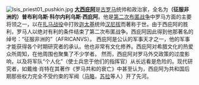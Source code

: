[[File:Isis_priest01_pushkin.jpg|left]]
'''[[大西庇阿|大西庇阿]]'''是[[罗马共和国|古罗马]]统帅和政治家，全名为'''（征服非洲的）普布利乌斯·科尔内利乌斯·西庇阿'''。他是[[第二次布匿战争|第二次布匿战争]]中罗马方面的主要将领之一，以在[[扎马战役|扎马战役]]中打败[[迦太基|迦太基]]统帅[[汉尼拔|汉尼拔]]而著称于世。由于西庇阿的胜利，罗马人以绝对有利的条件结束了第二次布匿战争。西庇阿因此得到他那著名的绰号：“征服非洲的”（AFRICANVS）。
西庇阿是公认的军事天才之一，他的军事才能获得各个时期研究者的承认。他也非常有文化修养。西庇阿对希腊文化的热爱众所周知，在他周围也聚集了不少学者。
然而，西庇阿对罗马外交政策的过度影响，以及将军队“个人化”（使士兵忠于他们的指挥官）从长远看是危险的。现代研究者，如戴维·肖特在其著作《罗马共和的衰亡》中甚至认为，西庇阿为共和国后期那些权力完全不受约束的军阀（[[马略|马略]]，[[苏拉|苏拉]]等人）开了先河。